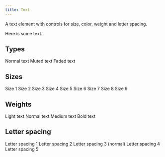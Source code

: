 ```yaml
---
title: Text
---
```


A text element with controls for size, color, weight and letter spacing.

<Example>
  <Text>Here is some text.</Text>
</Example>

## Types

<Example>
  <Text>Normal text</Text>
  <Text type="muted">Muted text</Text>
  <Text type="faded">Faded text</Text>
</Example>

## Sizes

<Example>
  <Text size="1">Size 1</Text>
  <Text size="2">Size 2</Text>
  <Text size="3">Size 3</Text>
  <Text size="4">Size 4</Text>
  <Text size="5">Size 5</Text>
  <Text size="6">Size 6</Text>
  <Text size="7">Size 7</Text>
  <Text size="8">Size 8</Text>
  <Text size="9">Size 9</Text>
</Example>

## Weights

<Example>
  <Text weight="light">Light text</Text>
  <Text weight="normal">Normal text</Text>
  <Text weight="medium">Medium text</Text>
  <Text weight="bold">Bold text</Text>
</Example>

## Letter spacing

<Example>
  <Text spacing="1">Letter spacing 1</Text>
  <Text spacing="2">Letter spacing 2</Text>
  <Text spacing="3">Letter spacing 3 (normal)</Text>
  <Text spacing="4">Letter spacing 4</Text>
  <Text spacing="5">Letter spacing 5</Text>
</Example>
